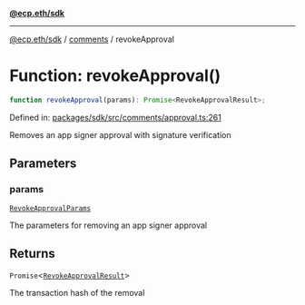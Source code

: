 [**@ecp.eth/sdk**](../../index.mdx)

***

[@ecp.eth/sdk](/sdk-reference/index.mdx) / [comments](/sdk-reference/comments/index.mdx) / revokeApproval

# Function: revokeApproval()

```ts
function revokeApproval(params): Promise<RevokeApprovalResult>;
```

Defined in: [packages/sdk/src/comments/approval.ts:261](https://github.com/ecp-eth/comments-monorepo/blob/main/packages/sdk/src/comments/approval.ts#L261)

Removes an app signer approval with signature verification

## Parameters

### params

[`RevokeApprovalParams`](/sdk-reference/comments/type-aliases/RevokeApprovalParams.mdx)

The parameters for removing an app signer approval

## Returns

`Promise`\<[`RevokeApprovalResult`](/sdk-reference/comments/type-aliases/RevokeApprovalResult.mdx)\>

The transaction hash of the removal
